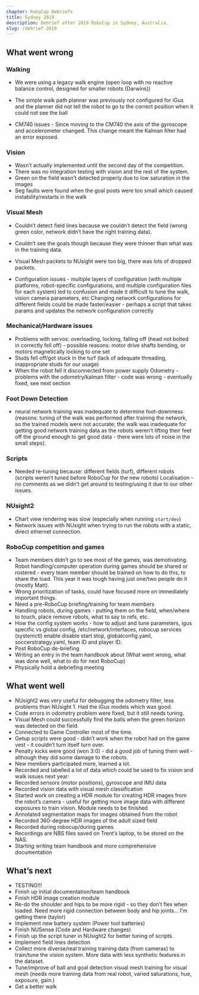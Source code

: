 ```yaml
---
chapter: RoboCup Debriefs
title: Sydney 2019
description: Debrief after 2019 RoboCup in Sydney, Australia.
slug: /debrief-2019
---
```


## What went wrong

### Walking

- We were using a legacy walk engine (open loop with no reactive balance control, designed for smaller robots (Darwins))

- The simple walk path planner was previously not configured for iGus and the planner did not tell the robot to go to the correct position when it could not see the ball
	
- CM740 issues - Since moving to the CM740 the axis of the gyroscope and accelerometer changed. This change meant the Kalman filter had an error exposed.

### Vision

- Wasn’t actually implemented until the second day of the competition. 
- There was no integration testing with vision and the rest of the system.
- Green on the field wasn’t detected properly due to low saturation in the images
- Seg faults were found when the goal posts were too small which caused instability/restarts in the walk

### Visual Mesh

- Couldn’t detect field lines because we couldn’t detect the field (wrong green color, network didn’t have the right training data). 

- Couldn’t see the goals though because they were thinner than what was in the training data.

- Visual Mesh packets to NUsight were too big, there was lots of dropped packets.

- Configuration issues - multiple layers of configuration (with multiple platforms, robot-specific configurations, and multiple configuration files for each system) led to confusion and made it difficult to tune the walk, vision camera parameters, etc
Changing network configurations for different fields could be made faster/easier - perhaps a script that takes params and updates the network configuration correctly

### Mechanical/Hardware issues

- Problems with servos: overloading, locking, falling off (head not bolted in correctly fell off) - possible reasons: motor drive shafts bending, or motors magnetically locking to one set
- Studs fell off/got stuck in the turf (lack of adequate threading, inappropriate studs for our usage)
- When the robot fell it disconnected from power supply
Odometry - problems with the odometry/kalman filter - code was wrong - eventually fixed, see next section

### Foot Down Detection 

- neural network training was inadequate to determine foot-downness (reasons: tuning of the walk was performed after training the network, so the trained models were not accurate; the walk was inadequate for getting good network training data as the robots weren’t lifting their feet off the ground enough to get good data - there were lots of noise in the small steps).

### Scripts

- Needed re-tuning because: different fields (turf), different robots (scripts weren’t tuned before RoboCup for the new robots)
Localisation - no comments as we didn’t get around to testing/using it due to our other issues.

### NUsight2
- Chart view rendering was slow (especially when running `start/dev`)
- Network issues with NUsight when trying to run the robots with a static, direct ethernet connection.

### RoboCup competition and games
- Team members didn’t go to see most of the games, was demotivating. Robot handling/computer operation during games should be shared or rostered - every team member should be trained on how to do this, to share the load. This year it was tough having just one/two people do it (mostly Matt).
- Wrong prioritization of tasks, could have focused more on immediately important things.
- Need a pre-RoboCup briefing/training for team members
- Handling robots, during games - putting them on the field, when/where to touch, place remove robots, what to say to refs, etc.
- How the config system works - how to adjust and tune parameters, igus specific vs global config, /etc/network/interfaces, robocup services (systemctl) enable disable start stop, globalconfig.yaml, soccerstrategy.yaml, team ID and player ID.  
- Post RoboCup de-briefing
- Writing an entry in the team handbook about (What went wrong, what was done well, what to do for next RoboCup)
- Physically hold a debriefing meeting

## What went well
- NUsight2 was very useful for debugging the odometry filter, less problems than NUsight 1. Had the iGus models which was good.
- Code errors in odometry problem were fixed, but it still needs tuning.
- Visual Mesh could successfully find the balls when the green horizon was detected on the field.
- Connected to Game Controller most of the time.
- Getup scripts were good - didn’t work when the robot had on the game vest - it couldn’t turn itself turn over.
- Penalty kicks were good (won 3:0) - did a good job of tuning them well - although they did some damage to the robots.
- New members participated more, learned a lot.
- Recorded and labelled a lot of data which could be used to fix vision and walk issues next year:
- Recorded sensors (motor positions), gyroscope and IMU data
- Recorded vision data with visual mesh classification
- Started work on creating a HDR module for creating HDR images from the robot’s camera - useful for getting more image data with different exposures to train vision. Module needs to be finished
- Annotated segmentation maps for images obtained from the robot
- Recorded 360-degree HDR images of the adult sized field
- Recorded during robocup/during games
- Recordings are NBS files saved on Trent’s laptop, to be stored on the NAS.
- Starting writing team handbook and more comprehensive documentation

## What’s next

- TESTING!!!
- Finish up initial documentation/team handbook
- Finish HDR image creation module
- Re-do the shoulder and hips to be more rigid - so they don’t flex when loaded. Need more rigid connection between body and hip joints… I’m getting there (taylor)
- Implement new battery system (Power tool batteries)
- Finish NUSense (Code and Hardware changes)
- Finish up the script tuner in NUsight2 for better tuning of scripts.
- Implement field lines detection
- Collect more diverse/real training training data (from cameras) to train/tune the vision system. More data with less synthetic features in the dataset.
- Tune/improve of ball and goal detection
visual mesh training for visual mesh (needs more training data from real robot, varied saturations, hue, exposure, gain.) 
- Get a better walk

